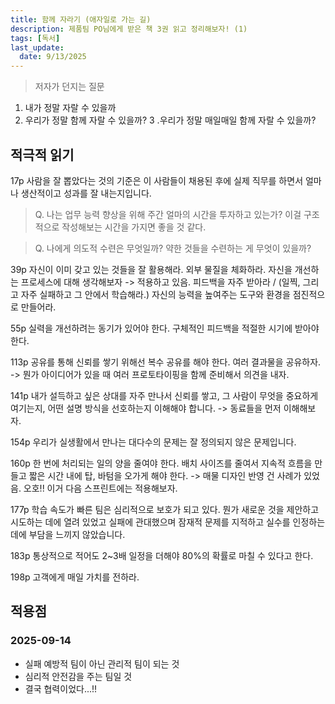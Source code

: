 ```yaml
---
title: 함께 자라기 (애자일로 가는 길)
description: 제품팀 PO님에게 받은 책 3권 읽고 정리해보자! (1)
tags: [독서]
last_update:
  date: 9/13/2025
---
```


> 저자가 던지는 질문

1. 내가 정말 자랄 수 있을까
2. 우리가 정말 함께 자랄 수 있을까?
   3 .우리가 정말 매일매일 함께 자랄 수 있을까?

## 적극적 읽기

17p 사람을 잘 뽑았다는 것의 기준은 이 사람들이 채용된 후에 실제 직무를 하면서 얼마나 생산적이고 성과를 잘 내는지입니다.

> Q. 나는 업무 능력 향상을 위해 주간 얼마의 시간을 투자하고 있는가? 이걸 구조적으로 작성해보는 시간을 가지면 좋을 것 같다.

> Q. 나에게 의도적 수련은 무엇일까? 약한 것들을 수련하는 게 무엇이 있을까?

39p 자신이 이미 갖고 있는 것들을 잘 활용해라. 외부 물질을 체화하라. 자신을 개선하는 프로세스에 대해 생각해보자 -> 적용하고 있음. 피드백을 자주 받아라 / (일찍, 그리고 자주 실패하고 그 안에서 학습해라.) 자신의 능력을 높여주는 도구와 환경을 점진적으로 만들어라.

55p 실력을 개선하려는 동기가 있어야 한다. 구체적인 피드백을 적절한 시기에 받아야 한다.

113p 공유를 통해 신뢰를 쌓기 위해선 복수 공유를 해야 한다. 여러 결과물을 공유하자.
-> 뭔가 아이디어가 있을 때 여러 프로토타이핑을 함께 준비해서 의견을 내자.

141p 내가 설득하고 싶은 상대를 자주 만나서 신뢰를 쌓고, 그 사람이 무엇을 중요하게 여기는지, 어떤 설명 방식을 선호하는지 이해해야 합니다.
-> 동료들을 먼저 이해해보자.

154p 우리가 실생활에서 만나는 대다수의 문제는 잘 정의되지 않은 문제입니다.

160p 한 번에 처리되는 일의 양을 줄여야 한다. 배치 사이즈를 줄여서 지속적 흐름을 만들고 짧은 시간 내에 탑, 바텀을 오가게 해야 한다. -> 매물 디자인 반영 건 사례가 있었음. 오호!! 이거 다음 스프린트에는 적용해보자.

177p 학습 속도가 빠른 팀은 심리적으로 보호가 되고 있다. 뭔가 새로운 것을 제안하고 시도하는 데에 열려 있었고 실패에 관대했으며 잠재적 문제를 지적하고 실수를 인정하는 데에 부담을 느끼지 않았습니다.

183p 통상적으로 적어도 2~3배 일정을 더해야 80%의 확률로 마칠 수 있다고 한다.

198p 고객에게 매일 가치를 전하라.

## 적용점

### 2025-09-14

- 실패 예방적 팀이 아닌 관리적 팀이 되는 것
- 심리적 안전감을 주는 팀일 것
- 결국 협력이었다...!!
